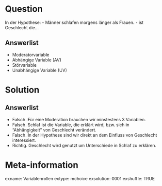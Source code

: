 Question
========
In der Hypothese: - Männer schlafen morgens länger als Frauen. - ist Geschlecht die...

Answerlist
----------
* Moderatorvariable
* Abhängige Variable (AV)
* Störvariable
* Unabhängige Variable (UV)


Solution
========

Answerlist
----------
* Falsch. Für eine Moderation brauchen wir minstestens 3 Variablen.
* Falsch. Schlaf ist die Variable, die erklärt wird, bzw. sich in "Abhängigkeit" von Geschlecht verändert.
* Falsch. In der Hypothese sind wir direkt an dem Einfluss von Geschlecht interessiert.
* Richtig. Geschlecht wird genutzt um Unterschiede in Schlaf zu erklären.


Meta-information
================
exname: Variablenrollen
extype: mchoice 
exsolution: 0001
exshuffle: TRUE